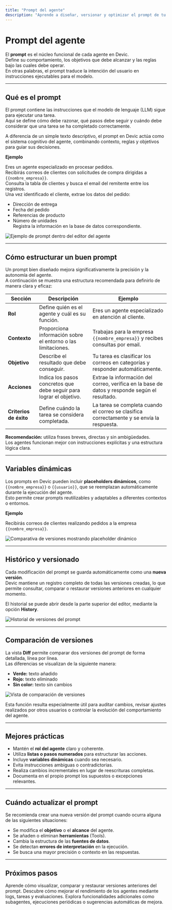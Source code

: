 ```yaml
---
title: "Prompt del agente"
description: "Aprende a diseñar, versionar y optimizar el prompt de tu agente en Devic"
---
```


# Prompt del agente

El **prompt** es el núcleo funcional de cada agente en Devic.  
Define su comportamiento, los objetivos que debe alcanzar y las reglas bajo las cuales debe operar.  
En otras palabras, el prompt traduce la intención del usuario en instrucciones ejecutables para el modelo.

---

## Qué es el prompt

El prompt contiene las instrucciones que el modelo de lenguaje (LLM) sigue para ejecutar una tarea.  
Aquí se define cómo debe razonar, qué pasos debe seguir y cuándo debe considerar que una tarea se ha completado correctamente.

A diferencia de un simple texto descriptivo, el prompt en Devic actúa como el sistema cognitivo del agente, combinando contexto, reglas y objetivos para guiar sus decisiones.

**Ejemplo**

Eres un agente especializado en procesar pedidos.  
Recibirás correos de clientes con solicitudes de compra dirigidas a `{{nombre_empresa}}`.  
Consulta la tabla de clientes y busca el email del remitente entre los registros.  
Una vez identificado el cliente, extrae los datos del pedido:  
- Dirección de entrega  
- Fecha del pedido  
- Referencias de producto  
- Número de unidades  
Registra la información en la base de datos correspondiente.

![Ejemplo de prompt dentro del editor del agente](c6d39594-8fbc-4876-929a-802d02aa0aca.png)

---

## Cómo estructurar un buen prompt

Un prompt bien diseñado mejora significativamente la precisión y la autonomía del agente.  
A continuación se muestra una estructura recomendada para definirlo de manera clara y eficaz:

| Sección | Descripción | Ejemplo |
|----------|--------------|---------|
| **Rol** | Define quién es el agente y cuál es su función. | Eres un agente especializado en atención al cliente. |
| **Contexto** | Proporciona información sobre el entorno o las limitaciones. | Trabajas para la empresa `{{nombre_empresa}}` y recibes consultas por email. |
| **Objetivo** | Describe el resultado que debe conseguir. | Tu tarea es clasificar los correos en categorías y responder automáticamente. |
| **Acciones** | Indica los pasos concretos que debe seguir para lograr el objetivo. | Extrae la información del correo, verifica en la base de datos y responde según el resultado. |
| **Criterios de éxito** | Define cuándo la tarea se considera completada. | La tarea se completa cuando el correo se clasifica correctamente y se envía la respuesta. |

**Recomendación:** utiliza frases breves, directas y sin ambigüedades.  
Los agentes funcionan mejor con instrucciones explícitas y una estructura lógica clara.

---

## Variables dinámicas

Los prompts en Devic pueden incluir **placeholders dinámicos**, como `{{nombre_empresa}}` o `{{usuario}}`, que se reemplazan automáticamente durante la ejecución del agente.  
Esto permite crear prompts reutilizables y adaptables a diferentes contextos o entornos.

**Ejemplo**

Recibirás correos de clientes realizando pedidos a la empresa `{{nombre_empresa}}`.

![Comparativa de versiones mostrando placeholder dinámico](0847533b-9123-4b63-b98b-6f0629af0e62.png)

---

## Histórico y versionado

Cada modificación del prompt se guarda automáticamente como una **nueva versión**.  
Devic mantiene un registro completo de todas las versiones creadas, lo que permite consultar, comparar o restaurar versiones anteriores en cualquier momento.

El historial se puede abrir desde la parte superior del editor, mediante la opción **History**.

![Historial de versiones del prompt](cff0c803-10f9-43e7-8701-8d2f8b9d5ac3.png)

---

## Comparación de versiones

La vista **Diff** permite comparar dos versiones del prompt de forma detallada, línea por línea.  
Las diferencias se visualizan de la siguiente manera:

- **Verde:** texto añadido  
- **Rojo:** texto eliminado  
- **Sin color:** texto sin cambios

![Vista de comparación de versiones](0847533b-9123-4b63-b98b-6f0629af0e62.png)

Esta función resulta especialmente útil para auditar cambios, revisar ajustes realizados por otros usuarios o controlar la evolución del comportamiento del agente.

---

## Mejores prácticas

- Mantén el **rol del agente** claro y coherente.  
- Utiliza **listas o pasos numerados** para estructurar las acciones.  
- Incluye **variables dinámicas** cuando sea necesario.  
- Evita instrucciones ambiguas o contradictorias.  
- Realiza cambios incrementales en lugar de reescrituras completas.  
- Documenta en el propio prompt los supuestos o excepciones relevantes.

---

## Cuándo actualizar el prompt

Se recomienda crear una nueva versión del prompt cuando ocurra alguna de las siguientes situaciones:

- Se modifica el **objetivo** o el **alcance** del agente.  
- Se añaden o eliminan **herramientas** (Tools).  
- Cambia la estructura de las **fuentes de datos**.  
- Se detectan **errores de interpretación** en la ejecución.  
- Se busca una mayor precisión o contexto en las respuestas.

---

## Próximos pasos

<CardGroup cols={2}>
  <Card title="Histórico y versionado" icon="history" href="./historico-prompts">
    Aprende cómo visualizar, comparar y restaurar versiones anteriores del prompt.
  </Card>
  <Card title="Optimización continua" icon="activity" href="./optimizacion">
    Descubre cómo mejorar el rendimiento de los agentes mediante logs, tareas y evaluaciones.
  </Card>
  <Card title="Configuración avanzada" icon="settings" href="./opciones">
    Explora funcionalidades adicionales como subagentes, ejecuciones periódicas o sugerencias automáticas de mejora.
  </Card>
</CardGroup>
